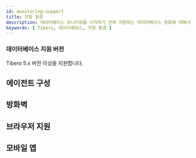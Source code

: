 ```yaml
---
id: monitoring-support
title: 지원 환경
description: 데이터베이스 모니터링을 시작하기 전에 지원하는 데이터베이스 종류에 대해서 알아보세요.
keywords: [ Tibero, 데이터베이스, 지원 환경 ]
---
```



<Desc name='Tibero' />

### 데이터베이스 지원 버전

Tibero 5.x 버전 이상을 지원합니다.


<DBsupportNote />

## 에이전트 구성


<Dbsupportenvagentconstruction />

## 방화벽


<Proxy />

## 브라우저 지원


<Supportedbrowser />

## 모바일 앱


<Mobileapp />